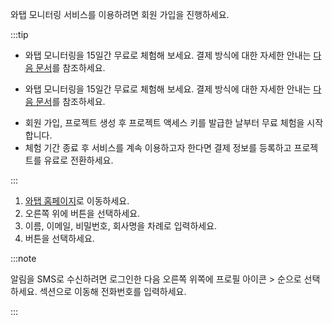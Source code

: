 와탭 모니터링 서비스를 이용하려면 회원 가입을 진행하세요.

:::tip

<InDoc product='quick-guide'>

* 와탭 모니터링을 15일간 무료로 체험해 보세요. 결제 방식에 대한 자세한 안내는 [다음 문서](management/billing)를 참조하세요. 

</InDoc>
<Xclude product='quick-guide'>

* 와탭 모니터링을 15일간 무료로 체험해 보세요. 결제 방식에 대한 자세한 안내는 [다음 문서](../management/billing)를 참조하세요. 

</Xclude>

* 회원 가입, 프로젝트 생성 후 프로젝트 액세스 키를 발급한 날부터 무료 체험을 시작합니다.
* 체험 기간 종료 후 서비스를 계속 이용하고자 한다면 결제 정보를 등록하고 프로젝트를 유료로 전환하세요.

:::

1. [와탭 홈페이지](http://www.whatap.io/)로 이동하세요.
1. 오른쪽 위에 <Link to='https://www.whatap.io/ko/signup/' target='_blank'><Cmdname sid="freetrial" /></Link> 버튼을 선택하세요.
1. 이름, 이메일, 비밀번호, 회사명을 차례로 입력하세요.
1. <Cmdname sid="landingSignup" className="uitext" /> 버튼을 선택하세요.

:::note

알림을 SMS로 수신하려면 로그인한 다음 오른쪽 위쪽에 프로필 아이콘 > <Cmdname sid="manage_account_info" className="uitext" /> 순으로 선택하세요. <Cmdname sid="account_user_phone" className="uitext" /> 섹션으로 이동해 전화번호를 입력하세요.

:::
